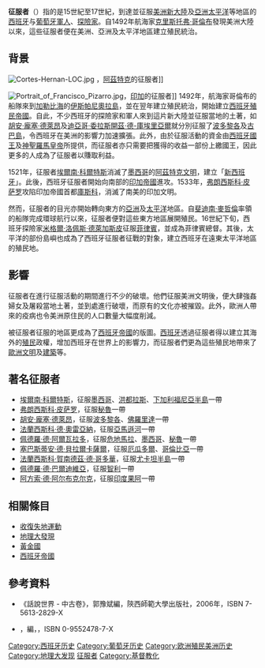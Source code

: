 {{noteTA
|G1 = TO
|G2 = Spain Places
|1 = zh-hans:克里斯托弗;zh-hk:基斯杜化;zh-tw:克里斯多福
}}
{{otheruse}}
{{expand language}}
'''征服者'''（{{lang-es|Conquistador}}）指的是15世紀至17世紀，到達並征服[[美洲|美洲新大陸]]及[[亞洲|亞洲]][[太平洋|太平洋]]等地區的[[西班牙帝國|西班牙]]与[[葡萄牙王國|葡萄牙]][[軍人|軍人]]、[[探險家|探險家]]。自1492年航海家[[克里斯托弗·哥倫布|克里斯托弗·哥倫布]]發現美洲大陸以來，這些征服者便在美洲、亞洲及太平洋地區建立殖民統治。

== 背景 ==
[[File:Cortes-Hernan-LOC.jpg|thumb]]
，[[阿茲特克|阿茲特克]]的征服者]]

[[File:Portrait_of_Francisco_Pizarro.jpg|thumb]]，[[印加|印加]]的征服者]]
1492年，航海家哥倫布的船隊來到[[加勒比海|加勒比海]]的[[伊斯帕尼奧拉島|伊斯帕尼奧拉島]]，並在翌年建立殖民統治，開始建立[[西班牙帝國|西班牙殖民帝國]]。自此，不少西班牙的探險家和軍人來到這片新大陸並征服當地的土著，如[[胡安·龐塞·德萊昂|胡安·龐塞·德萊昂]]及[[迪亞哥·委拉斯開茲·德-庫埃里亞爾|迪亞哥·委拉斯開茲·德-庫埃里亞爾]]就分別征服了[[波多黎各|波多黎各]]及[[古巴地理|古巴島]]，令西班牙在美洲的影響力加速擴張。此外，由於征服活動的資金由[[西班牙君主列表|西班牙國王]]及[[神聖羅馬帝國皇帝列表|神聖羅馬皇帝]]所提供，而征服者亦只需要把獲得的收益一部份上繳國王，因此更多的人成為了征服者以賺取利益。

1521年，征服者[[埃爾南·科爾特斯|埃爾南·科爾特斯]]消滅了[[墨西哥|墨西哥]]的[[阿茲特克文明|阿茲特克文明]]，建立「[[新西班牙總督轄區|新西班牙]]」。此後，西班牙征服者開始向南部的[[印加帝國|印加帝國]]進攻。1533年，[[弗朗西斯科·皮萨罗|弗朗西斯科·皮萨罗]]攻陷印加帝國首都[[庫斯科|庫斯科]]，消滅了南美的印加文明。

然而，征服者的目光亦開始轉向東方的[[亞洲|亞洲]]及[[太平洋|太平洋]]地區。自[[斐迪南·麥哲倫|斐迪南·麥哲倫]]率領的船隊完成環球航行以來，征服者便對這些東方地區展開殖民。16世紀下旬，西班牙探險家[[米格爾·洛佩斯·德萊加斯皮|米格爾·洛佩斯·德萊加斯皮]]征服[[菲律賓|菲律賓]]，並成為菲律賓總督。其後，太平洋的部份島嶼也成為了西班牙征服者征戰的對象，建立西班牙在遠東太平洋地區的殖民地。

== 影響 ==
征服者在進行征服活動的期間進行不少的破壞。他們征服美洲文明後，便大肆強姦婦女及屠殺當地土著，並到處進行破壞，而原有的文化亦被摧毀。此外，歐洲人帶來的疫病也令美洲原住民的人口數量大幅度削減。

被征服者征服的地區更成為了[[西班牙帝國|西班牙帝國]]的版圖。[[西班牙|西班牙]]透過征服者得以建立其海外的[[殖民|殖民]]政權，增加西班牙在世界上的影響力，而征服者們更為這些殖民地帶來了[[歐洲|歐洲]][[文明|文明]]及[[建築|建築]]等。

== 著名征服者 ==
* [[埃爾南·科爾特斯|埃爾南·科爾特斯]]，征服[[墨西哥|墨西哥]]、[[洪都拉斯|洪都拉斯]]、[[下加利福尼亞半島|下加利福尼亞半島]]一帶
* [[弗朗西斯科·皮萨罗|弗朗西斯科·皮萨罗]]，征服[[秘魯|秘魯]]一帶
* [[胡安·龐塞·德萊昂|胡安·龐塞·德萊昂]]，征服[[波多黎各|波多黎各]]、[[佛羅里達|佛羅里達]]一帶
* [[法蘭西斯科·德·奧雷亞納|法蘭西斯科·德·奧雷亞納]]，征服[[亞馬遜河|亞馬遜河]]一帶
* [[佩德羅·德·阿爾瓦拉多|佩德羅·德·阿爾瓦拉多]]，征服[[危地馬拉|危地馬拉]]、[[墨西哥|墨西哥]]、[[秘魯|秘魯]]一帶
* [[塞巴斯蒂安·德·貝拉爾卡薩爾|塞巴斯蒂安·德·貝拉爾卡薩爾]]，征服[[厄瓜多爾|厄瓜多爾]]、[[哥倫比亞|哥倫比亞]]一帶
* [[法蘭西斯科·賀南德茲·德·哥多華_(尤卡坦征服者)|法蘭西斯科·賀南德茲·德·哥多華]]，征服[[尤卡坦半島|尤卡坦半島]]一帶
* [[佩德羅·德·巴爾迪維亞|佩德羅·德·巴爾迪維亞]]，征服[[智利|智利]]一帶
* [[阿方索·德·阿尔布克尔克|阿方索·德·阿尔布克尔克]]，征服[[印度|印度]][[果阿|果阿]]一帶

== 相關條目 ==
* [[收復失地運動|收復失地運動]]
* [[地理大發現|地理大發現]]
* [[黃金國|黃金國]]
* [[西班牙帝國|西班牙帝國]]

== 參考資料 ==
* 《話說世界 - 中古卷》，郭豫斌編，陝西師範大學出版社，2006年，ISBN 7-5613-2829-X
* {{lang|en|Atlas of World History}}，{{lang|en|Barry Cunliffe}}編，{{lang|en|Sandcastle Books}}，ISBN 0-9552478-7-X

[[Category:西班牙历史|Category:西班牙历史]]
[[Category:葡萄牙历史|Category:葡萄牙历史]]
[[Category:欧洲殖民美洲历史|Category:欧洲殖民美洲历史]]
[[Category:地理大发现|Category:地理大发现]]
[[Category:征服者|]]
[[Category:基督教化|Category:基督教化]]